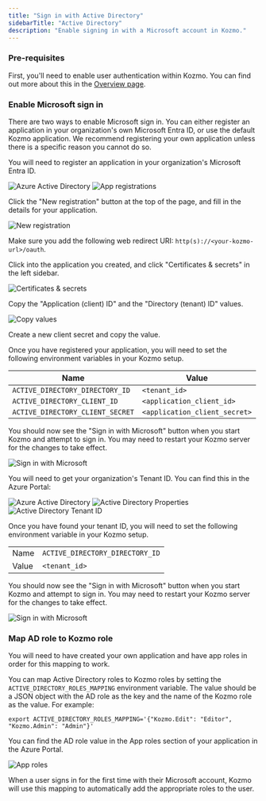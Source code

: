 ```yaml
---
title: "Sign in with Active Directory"
sidebarTitle: "Active Directory"
description: "Enable signing in with a Microsoft account in Kozmo."
---
```


### Pre-requisites

First, you'll need to enable user authentication within Kozmo. You can find out more about
this in the [Overview page](/production/authentication/overview).

### Enable Microsoft sign in

There are two ways to enable Microsoft sign in. You can either register an application in your organization's
own Microsoft Entra ID, or use the default Kozmo application. We recommend registering your own application unless
there is a specific reason you cannot do so.

<AccordionGroup>

<Accordion title="Register and use your own Kozmo application">

You will need to register an application in your organization's Microsoft Entra ID.

<Steps>

<Step title="Log into your Azure Portal">
</Step>

<Step title="Click into the Microsoft Entra ID service">
<Frame>
    <img
        alt="Azure Active Directory"
        src="https://github.com/kozmoai/assets/blob/main/production/authentication/ad.png?raw=true"
    />
</Frame>
</Step>

<Step title="Navigate to the tenant you want users to sign into">
</Step>

<Step title="Click App registrations on the left sidebar">
<Frame>
    <img
        alt="App registrations"
        src="https://github.com/kozmoai/assets/blob/main/production/authentication/ad-app-registrations.png?raw=true"
    />
</Frame>
</Step>

<Step title="Register a new application for Kozmo">

Click the "New registration" button at the top of the page, and fill in the details for your application.

<Frame>
    <img
        alt="New registration"
        src="https://github.com/kozmoai/assets/blob/main/production/authentication/ad-new-registration.png?raw=true"
    />
</Frame>

Make sure you add the following web redirect URI: `http(s)://<your-kozmo-url>/oauth`.

</Step>

<Step title="Create client secret for the application">

Click into the application you created, and click "Certificates & secrets" in the left sidebar.

<Frame>
    <img
        alt="Certificates & secrets"
        src="https://github.com/kozmoai/assets/blob/main/production/authentication/ad-certificates.png?raw=true"
    />
</Frame>

Copy the "Application (client) ID" and the "Directory (tenant) ID" values.

<Frame>
    <img
        alt="Copy values"
        src="https://github.com/kozmoai/assets/blob/main/production/authentication/ad-application-fields.png?raw=true"
    />
</Frame>

Create a new client secret and copy the value.

</Step>

<Step title="Set environment variable for Kozmo">

Once you have registered your application, you will need to set the following environment variables
in your Kozmo setup.

| Name | Value |
| --- | --- |
| `ACTIVE_DIRECTORY_DIRECTORY_ID` | `<tenant_id>` |
| `ACTIVE_DIRECTORY_CLIENT_ID` | `<application_client_id>` |
| `ACTIVE_DIRECTORY_CLIENT_SECRET` | `<application_client_secret>` |

You should now see the "Sign in with Microsoft" button when you start Kozmo and attempt to sign in.
You may need to restart your Kozmo server for the changes to take effect.

<Frame>
    <img
        alt="Sign in with Microsoft"
        src="https://github.com/kozmoai/assets/blob/main/production/authentication/sign-in-with-microsoft.png?raw=true"
    />
</Frame>

</Step>

</Steps>

</Accordion>

<Accordion title="Use the default Kozmo application">

You will need to get your organization's Tenant ID. You can find this in the 
Azure Portal:

<Steps>

<Step title="Log into your Azure Portal">
</Step>

<Step title="Click into the Microsoft Entra ID service">
<Frame>
    <img
        alt="Azure Active Directory"
        src="https://github.com/kozmoai/assets/blob/main/production/authentication/ad.png?raw=true"
    />
</Frame>
</Step>

<Step title="Navigate to the directory you want users to sign into">
</Step>

<Step title="Click 'Properties' in the left sidebar">
<Frame>
    <img
        alt="Active Directory Properties"
        src="https://github.com/kozmoai/assets/blob/main/production/authentication/ad-properties.png?raw=true"
    />
</Frame>
</Step>

<Step title="Copy the value under Tenant ID">
<Frame>
    <img
        alt="Active Directory Tenant ID"
        src="https://github.com/kozmoai/assets/blob/main/production/authentication/ad-tenant-id.png?raw=true"
    />
</Frame>
</Step>

<Step title="Set environment variable for Kozmo">

Once you have found your tenant ID, you will need to set the following environment variable
in your Kozmo setup.

|   |   |
| --- | --- |
| Name | `ACTIVE_DIRECTORY_DIRECTORY_ID` |
| Value | `<tenant_id>` |

You should now see the "Sign in with Microsoft" button when you start Kozmo and attempt to sign in.
You may need to restart your Kozmo server for the changes to take effect.

<Frame>
    <img
        alt="Sign in with Microsoft"
        src="https://github.com/kozmoai/assets/blob/main/production/authentication/sign-in-with-microsoft.png?raw=true"
    />
</Frame>

</Step>

</Steps>

</Accordion>

</AccordionGroup>

### Map AD role to Kozmo role

<Note>

You will need to have created your own application and have app roles in order for this mapping to work.

</Note>

You can map Active Directory roles to Kozmo roles by setting the `ACTIVE_DIRECTORY_ROLES_MAPPING` environment variable.
The value should be a JSON object with the AD role as the key and the name of the Kozmo role as the value. For example:

`export ACTIVE_DIRECTORY_ROLES_MAPPING='{"Kozmo.Edit": "Editor", "Kozmo.Admin": "Admin"}'`

You can find the AD role value in the App roles section of your application in the Azure Portal.

<Frame>
    <img
        alt="App roles"
        src="https://github.com/kozmoai/assets/blob/main/production/authentication/ad-app-role-value.png?raw=true"
    />
</Frame>

When a user signs in for the first time with their Microsoft account, Kozmo will use this mapping to automatically add
the appropriate roles to the user.
